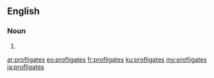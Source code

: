 ==English==

===Noun===
{{head|en|noun plural form}}

# {{plural of|profligate|lang=en}}

[[ar:profligates]]
[[eo:profligates]]
[[fr:profligates]]
[[ku:profligates]]
[[my:profligates]]
[[ja:profligates]]